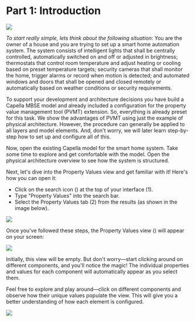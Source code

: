 # Part 1: Introduction

![](./PVMT_Chapter1_Part1_Main_Image.jpeg)

_To start really simple, lets think about the following situation_: You are the owner of a house and you are trying to set up a smart home automation system. The system consists of intelligent lights that shall be centrally controlled, automatically switched on and off or adjusted in brightness; thermostats that control room temperature and adjust heating or cooling based on preset temperature targets; security cameras that shall monitor the home, trigger alarms or record when motion is detected; and automated windows and doors that shall be opened and closed remotely or automatically based on weather conditions or security requirements.

To support your development and architecture decisions you have build a Capella MBSE model and already included a configuration for the property value management tool (PVMT) extension. So, everything is already preset for this task. We show the advantages of PVMT using just the example of physical architecture. However, the procedure can generally be applied to all layers and model elements. And, don't worry, we will later learn step-by-step how to set up and configure all of this.

Now, open the existing Capella model for the smart home system. Take some time to explore and get comfortable with the model. Open the physical architecture overview to see how the system is structured.

Next, let's dive into the Property Values view and get familiar with it! Here's how you can open it:

- Click on the search icon (<CaIcon name="search"/>) at the top of your interface (1).
- Type "Property Values" into the search bar.
- Select the Property Values tab (2) from the results (as shown in the image below).

![](./PVMT_Chapter1_Part1_Image01.png)

Once you've followed these steps, the Property Values view (<CaIcon name="propertyValues" />) will appear on your screen:

![](./PVMT_Chapter1_Part1_Image02.png)

Initially, this view will be empty. But don't worry—start clicking around on different components, and you'll notice the magic! The individual properties and values for each component will automatically appear as you select them.

Feel free to explore and play around—click on different components and observe how their unique values populate the view. This will give you a better understanding of how each element is configured.

![](./PVMT_Chapter1_Part1_Image03.png)